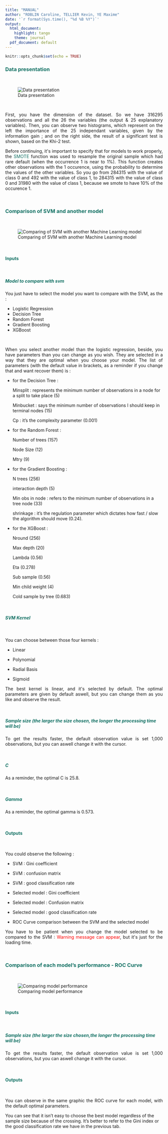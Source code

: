 ---
title: "MANUAL"
author: "ROBLIN Caroline, TELLIER Kevin, YE Maxime"
date: '`r format(Sys.time(), "%d %B %Y")`'
output:
  html_document:
    highlight: tango
    theme: journal
  pdf_document: default
---

```{r setup, include=FALSE}
knitr::opts_chunk$set(echo = TRUE)
```


### <span style="color: #127063">Data presentation</span>

&nbsp;

![Data presentation](onglet1.png)

&nbsp;

<p style="text-align:justify";>First, you have the dimension of the dataset. So we have 316295 observations and all the 26 the variables (the output & 25 explanatory variables).
Then, you can observe two histograms, which represent on the left the importance of the 25 independant variables, given by the information gain ; and on the right side, the result of a significant test is shown, based on the Khi-2 test.</p>


<p style="text-align:justify";>Before continuing, it's important to specify that for models to work properly, the  <span style="color: #127063">SMOTE</span> function was used to resample the original sample which had rare default (when the occurrence 1 is near to 1%).
This function creates other observations with the 1 occurence, using the probability to determine the values of the other variables. So you go from 284315 with the value of class 0 and 492 with the value of class 1, to 284315 with the value of class 0 and 31980 with the value of class 1, because we smote to have 10% of the occurence 1.</p>
&nbsp;

### <span style="color: #127063">Comparison of SVM and another model</span>

&nbsp;

![Comparing of SVM with another Machine Learning model](onglet2.png)

&nbsp;



#### <span style="color: #127063">__Inputs__</span>

&nbsp;


##### <span style="color: #127063">_Model to compare with svm_</span>


<p style="text-align:justify";>You just have to select the model you want to compare with the SVM, as the : </p>

- Logistic Regression
- Decision Tree
- Random Forest
- Gradient Boosting
- XGBoost

&nbsp;

<p style="text-align:justify";>When you select another model than the logistic regression, beside,  you have parameters than you can change as you wish. They are selected in a way that they are optimal when you choose your model. The list of parameters (with the default value in brackets, as a reminder if you change that and want recover them) is : </p>

* for the Decision Tree : </p>
Minsplit : represents the minimum number of observations in a node for a split to take place (5) </p>
Minbucket : says the minimum number of observations I should keep in terminal nodes (15) </p>
Cp : it's the complexity parameter (0.001) </p>

* for the Random Forest : </p>
Number of trees (157) </p>  
Node Size (12) </p>
Mtry (9) </p>

* for the Gradient Boosting : </p>
N trees (256) </p>
interaction depth (5) </p>
Min obs in node : refers to the minimum number of observations in a tree node (33) </p>  
shrinkage : it's the regulation parameter which dictates how fast / slow the algorithm should move  (0.24). </p>

* for the XGBoost : </p>
Nround (256) </p>
Max depth (20) </p>
Lambda (0.56) </p>
Eta (0.278) </p>
Sub sample (0.56) </p>
Min child weight (4) </p>
Cold sample by tree (0.683) </p>

&nbsp;

##### <span style="color: #127063">_SVM Kernel_</span>

&nbsp;

<p style="text-align:justify";>You can choose between those four kernels : </p>

- Linear </p>
- Polynomial </p>
- Radial Basis </p>
- Sigmoid </p>


<p style="text-align:justify";>The best kernel is linear, and it's selected by default. The optimal parameters are given by default aswell, but you can change them as you like and observe the result.</p>

&nbsp;

##### <span style="color: #127063">_Sample size (the larger the size chosen, the longer the processing time will be)_</span>

<p style="text-align:justify";>To get the results faster, the default observation value is set 1,000 observations, but you can aswell change it with the cursor.</p>

&nbsp;

##### <span style="color: #127063">_C_</span>

<p style="text-align:justify";>As a reminder, the optimal C is 25.8. </p>

&nbsp;

##### <span style="color: #127063">_Gamma_</span>

<p style="text-align:justify";>As a reminder, the optimal gamma is 0.573. </p>

&nbsp;

#### <span style="color: #127063">__Outputs__</span>

&nbsp;

<p style="text-align:justify";>You could observe the following : </p>

- SVM : Gini coefficient </p>
- SVM : confusion matrix </p>
- SVM : good classification rate </p>
- Selected model : Gini coefficient </p>
- Selected model : Confusion matrix </p>
- Selected model : good classification rate </p>
- ROC Curve comparison between the SVM and the selected model </p>


<p style="text-align:justify";>You have to be patient when you change the model selected to be compared to the SVM : <span style="color:red">Warning message can appear</span>, but it's just for the loading time. </p>
&nbsp;

### <span style="color: #127063">Comparison of each model's performance - ROC Curve</span>

&nbsp;

![Comparing model performance](onglet3.png)

&nbsp;

#### <span style="color: #127063">__Inputs__</span>

&nbsp;

##### <span style="color: #127063">_Sample size (the larger the size chosen,the longer the processing time will be)_</span>

<p style="text-align:justify";>To get the results faster, the default observation value is set 1,000 observations, but you can aswell change it with the cursor.</p>

&nbsp;

#### <span style="color: #127063">__Outputs__</span>

&nbsp;

<p style="text-align:justify";>You can observe in the same graphic the ROC curve for each model, with the default optimal parameters.</p>
You can see that it isn't easy to choose the best model regardless of the sample size because of the crossing. It's better to refer to the Gini index or the good classification rate we have in the previous tab.  </p>
&nbsp;